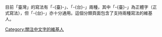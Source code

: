 目前「臺灣」的寫法有「-{臺}-」、「-{台}-」兩種，其中「-{臺}-」為正體字（正式寫法），但「-{台}-」亦十分通用。這個分類頁面包含了支持兩種寫法的維基人。

[[Category:關注中文字的維基人|Category:關注中文字的維基人]]